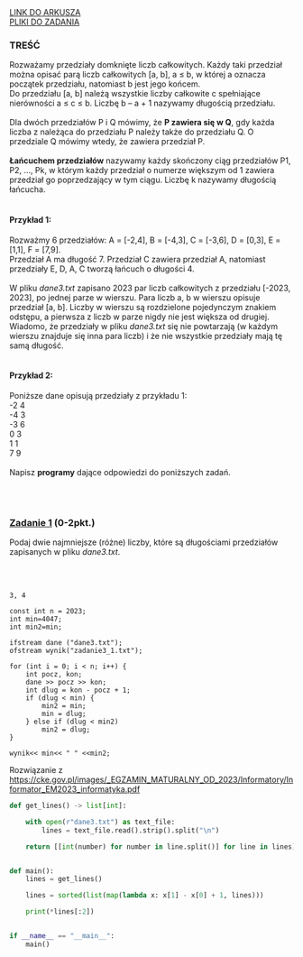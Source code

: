 
<div className="box_link"><a className="link  link_materials" target="_blank" href="https://cke.gov.pl/images/_EGZAMIN_MATURALNY_OD_2023/Informatory/Informator_EM2023_informatyka.pdf">LINK DO ARKUSZA</a>
<br/>
<a className="link  link_materials" href="http://cke.gov.pl/images/_EGZAMIN_MATURALNY_OD_2023/Informatory/Informator_EM2023_informatyka_pliki.zip" >PLIKI DO ZADANIA</a>
<br/>
</div>


### TREŚĆ

Rozważamy przedziały domknięte liczb całkowitych. Każdy taki przedział można opisać parą
liczb całkowitych [a, b], a ≤ b, w której a oznacza początek przedziału, natomiast b jest jego
końcem. <br/>
Do przedziału [a, b] należą wszystkie liczby całkowite c spełniające nierówności a ≤ c ≤ b.
Liczbę b – a + 1 nazywamy długością przedziału.<br/><br/>
Dla dwóch przedziałów P i Q mówimy, że <b>P zawiera się w Q</b>, gdy każda liczba z należąca do
przedziału P należy także do przedziału Q. O przedziale Q mówimy wtedy, że zawiera
przedział P.<br/><br/>
<b>Łańcuchem przedziałów</b> nazywamy każdy skończony ciąg przedziałów P1, P2, …, Pk,
w którym każdy przedział o numerze większym od 1 zawiera przedział go poprzedzający w tym
ciągu. Liczbę k nazywamy długością łańcucha.<br/><br/>

#### Przykład 1:
Rozważmy 6 przedziałów: A = [-2,4], B = [-4,3], C = [-3,6], D = [0,3], E = [1,1],
F = [7,9].<br/>
Przedział A ma długość 7. Przedział C zawiera przedział A, natomiast przedziały E, D, A, C
tworzą łańcuch o długości 4.<br/><br/>
W pliku <i>dane3.txt</i> zapisano 2023 par liczb całkowitych z przedziału [-2023, 2023], po jednej
parze w wierszu. Para liczb a, b w wierszu opisuje przedział [a, b]. Liczby w wierszu są
rozdzielone pojedynczym znakiem odstępu, a pierwsza z liczb w parze nigdy nie jest większa
od drugiej. Wiadomo, że przedziały w pliku <i>dane3.txt</i> się nie powtarzają (w każdym wierszu
znajduje się inna para liczb) i że nie wszystkie przedziały mają tę samą długość.<br/><br/>

#### Przykład 2:
Poniższe dane opisują przedziały z przykładu 1:<br/>
-2 4<br/>
-4 3<br/>
-3 6<br/>
0 3<br/>
1 1<br/>
7 9<br/><br/>
Napisz <b>programy</b> dające odpowiedzi do poniższych zadań.


<br/><br/>

### <u>Zadanie 1</u>   (0-2pkt.)

Podaj dwie najmniejsze (różne) liczby, które są długościami przedziałów zapisanych w pliku
<i>dane3.txt</i>. 

<br/>
<br/>

<Dropdown title="ODPOWIEDŹ">

```text
3, 4
```
</Dropdown>

<Dropdown title="ROZWIĄZANIE PRZYKŁADOWE - C++">

```
const int n = 2023;
int min=4047;
int min2=min;

ifstream dane ("dane3.txt");
ofstream wynik("zadanie3_1.txt");

for (int i = 0; i < n; i++) {
    int pocz, kon;
    dane >> pocz >> kon;
    int dlug = kon - pocz + 1;
    if (dlug < min) {
        min2 = min;
        min = dlug;
    } else if (dlug < min2)
        min2 = dlug;
}

wynik<< min<< " " <<min2;
```

<p className={`dropdown_text`}>
Rozwiązanie z <a className="link" target="_blank" href="https://cke.gov.pl/images/_EGZAMIN_MATURALNY_OD_2023/Informatory/Informator_EM2023_informatyka.pdf">https://cke.gov.pl/images/_EGZAMIN_MATURALNY_OD_2023/Informatory/Informator_EM2023_informatyka.pdf</a><br/>
</p>

</Dropdown>





<Dropdown title="PRZYKŁADOWE ROZWIĄZANIE - PYTHON">

```python
def get_lines() -> list[int]:

    with open(r"dane3.txt") as text_file:
        lines = text_file.read().strip().split("\n")

    return [[int(number) for number in line.split()] for line in lines]


def main():
    lines = get_lines()

    lines = sorted(list(map(lambda x: x[1] - x[0] + 1, lines)))

    print(*lines[:2])


if __name__ == "__main__":
    main()

```
</Dropdown>

